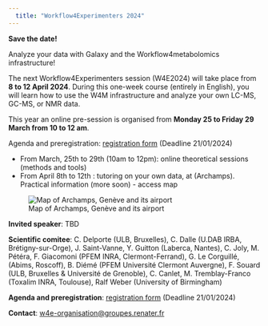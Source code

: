 ---
  title: "Workflow4Experimenters 2024"
---

**Save the date!**

Analyze your data with Galaxy and the Workflow4metabolomics infrastructure! 

The next Workflow4Experimenters session (W4E2024) will take place from **8 to 12 April 2024**. During this one-week course (entirely in English), you will learn how to use the W4M infrastructure and analyze your own LC-MS, GC-MS, or NMR data. 

This year an online pre-session is organised from **Monday 25 to Friday 29 March from 10 to 12 am**. 

Agenda and preregistration: [registration form](https://sondages.inrae.fr/index.php/688996?lang=fr) (Deadline 21/01/2024) 
  
- From March, 25th to 29th (10am to 12pm): online theoretical sessions (methods and tools) 
- From April 8th to 12th : tutoring on your own data, at (Archamps). Practical information (more soon) - access map

![Map of Archamps, Genève and its airport](images/W4E_maps_Archamps.png)

**Invited speaker**: TBD

**Scientific comitee**: C. Delporte (ULB, Bruxelles), C. Dalle (U.DAB IRBA, Brétigny-sur-Orge), J. Saint-Vanne, Y. Guitton (Laberca, Nantes), C. Joly, M. Pétéra, F. Giacomoni (PFEM INRA, Clermont-Ferrand), G. Le Corguillé, (Abims, Roscoff), B. Diémé (PFEM Université Clermont Auvergne), F. Souard (ULB, Bruxelles & Université de Grenoble), C. Canlet, M. Tremblay-Franco (Toxalim INRA, Toulouse), Ralf Weber (University of Birmingham)

**Agenda and preregistration**: [registration form](https://sondages.inrae.fr/index.php/688996?lang=fr) (Deadline 21/01/2024)

**Contact**: [w4e-organisation@groupes.renater.fr](w4e-organisation@groupes.renater.fr)
